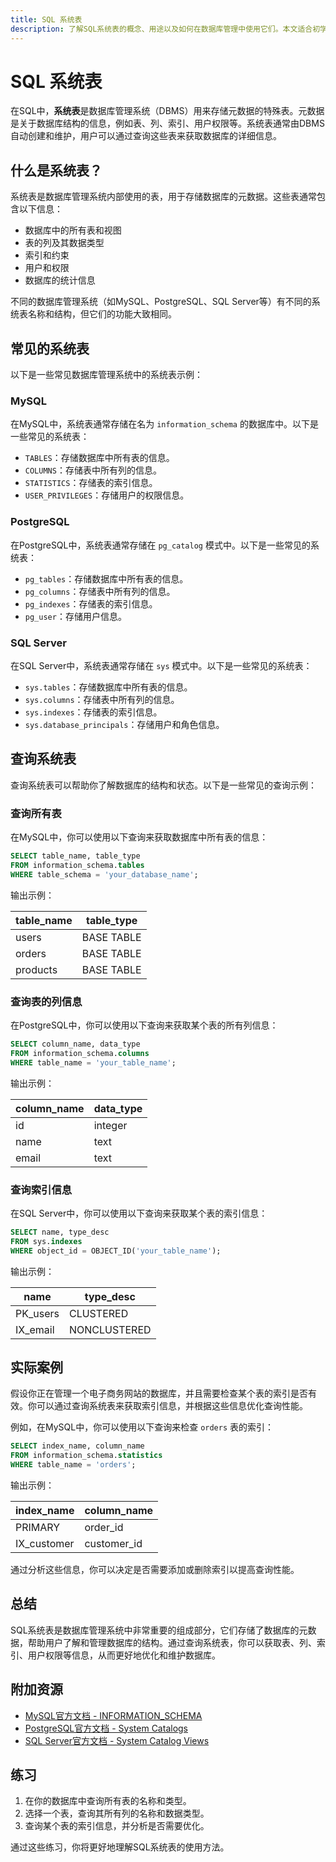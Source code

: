 ```yaml
---
title: SQL 系统表
description: 了解SQL系统表的概念、用途以及如何在数据库管理中使用它们。本文适合初学者，包含代码示例和实际案例。
---
```


# SQL 系统表

在SQL中，**系统表**是数据库管理系统（DBMS）用来存储元数据的特殊表。元数据是关于数据库结构的信息，例如表、列、索引、用户权限等。系统表通常由DBMS自动创建和维护，用户可以通过查询这些表来获取数据库的详细信息。

## 什么是系统表？

系统表是数据库管理系统内部使用的表，用于存储数据库的元数据。这些表通常包含以下信息：

- 数据库中的所有表和视图
- 表的列及其数据类型
- 索引和约束
- 用户和权限
- 数据库的统计信息

不同的数据库管理系统（如MySQL、PostgreSQL、SQL Server等）有不同的系统表名称和结构，但它们的功能大致相同。

## 常见的系统表

以下是一些常见数据库管理系统中的系统表示例：

### MySQL

在MySQL中，系统表通常存储在名为 `information_schema` 的数据库中。以下是一些常见的系统表：

- `TABLES`：存储数据库中所有表的信息。
- `COLUMNS`：存储表中所有列的信息。
- `STATISTICS`：存储表的索引信息。
- `USER_PRIVILEGES`：存储用户的权限信息。

### PostgreSQL

在PostgreSQL中，系统表通常存储在 `pg_catalog` 模式中。以下是一些常见的系统表：

- `pg_tables`：存储数据库中所有表的信息。
- `pg_columns`：存储表中所有列的信息。
- `pg_indexes`：存储表的索引信息。
- `pg_user`：存储用户信息。

### SQL Server

在SQL Server中，系统表通常存储在 `sys` 模式中。以下是一些常见的系统表：

- `sys.tables`：存储数据库中所有表的信息。
- `sys.columns`：存储表中所有列的信息。
- `sys.indexes`：存储表的索引信息。
- `sys.database_principals`：存储用户和角色信息。

## 查询系统表

查询系统表可以帮助你了解数据库的结构和状态。以下是一些常见的查询示例：

### 查询所有表

在MySQL中，你可以使用以下查询来获取数据库中所有表的信息：

```sql
SELECT table_name, table_type
FROM information_schema.tables
WHERE table_schema = 'your_database_name';
```

输出示例：

| table_name | table_type |
|------------|------------|
| users      | BASE TABLE |
| orders     | BASE TABLE |
| products   | BASE TABLE |

### 查询表的列信息

在PostgreSQL中，你可以使用以下查询来获取某个表的所有列信息：

```sql
SELECT column_name, data_type
FROM information_schema.columns
WHERE table_name = 'your_table_name';
```

输出示例：

| column_name | data_type |
|-------------|-----------|
| id          | integer   |
| name        | text      |
| email       | text      |

### 查询索引信息

在SQL Server中，你可以使用以下查询来获取某个表的索引信息：

```sql
SELECT name, type_desc
FROM sys.indexes
WHERE object_id = OBJECT_ID('your_table_name');
```

输出示例：

| name        | type_desc       |
|-------------|-----------------|
| PK_users    | CLUSTERED       |
| IX_email    | NONCLUSTERED    |

## 实际案例

假设你正在管理一个电子商务网站的数据库，并且需要检查某个表的索引是否有效。你可以通过查询系统表来获取索引信息，并根据这些信息优化查询性能。

例如，在MySQL中，你可以使用以下查询来检查 `orders` 表的索引：

```sql
SELECT index_name, column_name
FROM information_schema.statistics
WHERE table_name = 'orders';
```

输出示例：

| index_name | column_name |
|------------|-------------|
| PRIMARY    | order_id    |
| IX_customer| customer_id |

通过分析这些信息，你可以决定是否需要添加或删除索引以提高查询性能。

## 总结

SQL系统表是数据库管理系统中非常重要的组成部分，它们存储了数据库的元数据，帮助用户了解和管理数据库的结构。通过查询系统表，你可以获取表、列、索引、用户权限等信息，从而更好地优化和维护数据库。

## 附加资源

- [MySQL官方文档 - INFORMATION_SCHEMA](https://dev.mysql.com/doc/refman/8.0/en/information-schema.html)
- [PostgreSQL官方文档 - System Catalogs](https://www.postgresql.org/docs/current/catalogs.html)
- [SQL Server官方文档 - System Catalog Views](https://docs.microsoft.com/en-us/sql/relational-databases/system-catalog-views/system-catalog-views-transact-sql)

## 练习

1. 在你的数据库中查询所有表的名称和类型。
2. 选择一个表，查询其所有列的名称和数据类型。
3. 查询某个表的索引信息，并分析是否需要优化。

通过这些练习，你将更好地理解SQL系统表的使用方法。